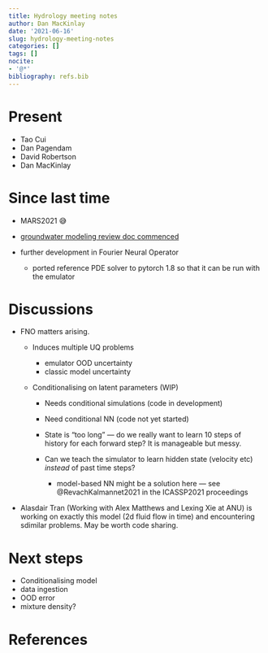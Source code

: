 ```yaml
---
title: Hydrology meeting notes
author: Dan MacKinlay
date: '2021-06-16'
slug: hydrology-meeting-notes
categories: []
tags: []
nocite:
- '@*'
bibliography: refs.bib
---
```


# Present

* Tao Cui
* Dan Pagendam
* David Robertson
* Dan MacKinlay

# Since last time

* MARS2021 😅
* [groundwater modeling review doc commenced](https://www.overleaf.com/3226512942vxpbqtsrggtn)
* further development in Fourier Neural Operator

  * ported reference PDE solver to pytorch 1.8 so that it can be run with the emulator
  
# Discussions

* FNO matters arising.

  * Induces multiple UQ problems
  
    * emulator OOD uncertainty
    * classic model uncertainty
  
  * Conditionalising on latent parameters (WIP)
  
    * Needs conditional simulations (code in development)
    * Need conditional NN (code not yet started)
    * State is “too long” — do we really want to learn 10 steps of history for each forward step? It is manageable but messy.
    * Can we teach the simulator to learn hidden state (velocity etc) _instead_ of past time steps?

      * model-based NN might be a solution here — see @RevachKalmannet2021 in the  ICASSP2021 proceedings

* Alasdair Tran (Working with Alex Matthews and Lexing Xie at ANU) is working on exactly this model (2d fluid flow in time) and encountering sdimilar problems. May be worth code sharing.

# Next steps

* Conditionalising model
* data ingestion
* OOD error
* mixture density?

# References

::: {#refs}
:::

